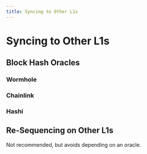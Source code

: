 ```yaml
---
title: Syncing to Other L1s
---
```


# Syncing to Other L1s

## Block Hash Oracles

### Wormhole

### Chainlink

### Hashi

## Re-Sequencing on Other L1s

Not recommended, but avoids depending on an oracle.
